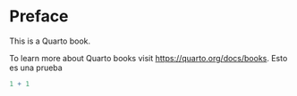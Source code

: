 # Preface {.unnumbered}

This is a Quarto book.

To learn more about Quarto books visit <https://quarto.org/docs/books>. Esto es una prueba

```r
1 + 1
```
